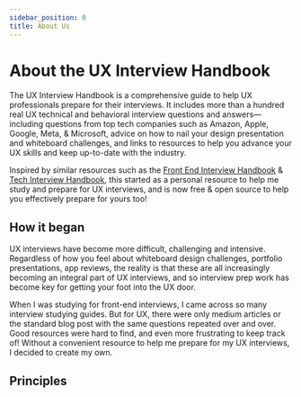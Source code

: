 ```yaml
---
sidebar_position: 0
title: About Us
---
```



# About the UX Interview Handbook

The UX Interview Handbook is a comprehensive guide to help UX professionals prepare for their interviews. It includes more than a hundred real UX <Link to='technical/ux'>technical</Link> and <Link to='behavioral/ux'>behavioral</Link> interview questions and answers—including questions from top tech companies such as <Link to="/behavioral/companies">Amazon, Apple, Google, Meta, & Microsoft</Link>, advice on how to nail your <Link to='presentations'>design presentation</Link> and <Link to='technical/general'>whiteboard challenges</Link>, and links to <Link to='resources'>resources</Link> to help you advance your UX skills and keep up-to-date with the industry.

Inspired by similar resources such as the [Front End Interview Handbook](https://www.frontendinterviewhandbook.com/) & [Tech Interview Handbook](https://www.techinterviewhandbook.org/), this started as a personal resource to help me study and prepare for UX interviews, and is now free & open source to help you effectively prepare for yours too!

## How it began

UX interviews have become more difficult, challenging and intensive. Regardless of how you feel about whiteboard design challenges, portfolio presentations, app reviews, the reality is that these are all increasingly becoming an integral part of UX interviews, and so interview prep work has become key for getting your foot into the UX door.

When I was studying for front-end interviews, I came across so many interview studying guides. But for UX, there were only medium articles or the standard blog post with the same questions repeated over and over. Good resources were hard to find, and even more frustrating to keep track of! Without a convenient resource to help me prepare for my UX interviews, I decided to create my own.

## Principles

<AboutPrinciples />
